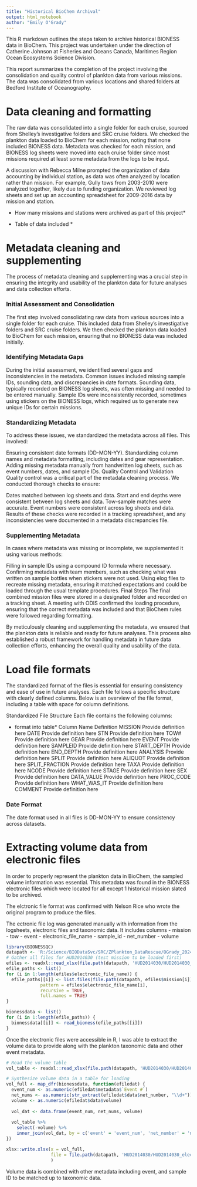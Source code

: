 ```yaml
---
title: "Historical BioChem Archival"
output: html_notebook
author: "Emily O'Grady"
---
```

This R markdown outlines the steps taken to archive historical BIONESS data in BioChem.
This project was undertaken under the direction of Catherine Johnson at Fisheries and Oceans
Canada, Maritimes Region Ocean Ecosystems Science Division.

This report summarizes the completion of the project involving the consolidation and quality control of plankton data from various missions. The data was consolidated from various locations and shared folders at Bedford Institute of Oceanography.

# Data cleaning and formatting

The raw data was consolidated into a single folder for each cruise, sourced from Shelley's investigative folders and SRC cruise folders. We checked the plankton data loaded to BioChem for each mission, noting that none included BIONESS data. Metadata was checked for each mission, and BIONESS log sheets were moved into each cruise folder since most missions required at least some metadata from the logs to be input.

A discussion with Rebecca Milne prompted the organization of data accounting by individual station, as data was often analyzed by location rather than mission. For example, Gully tows from 2003-2010 were analyzed together, likely due to funding organization. We reviewed log sheets and set up an accounting spreadsheet for 2009-2016 data by mission and station. 

* How many missions and stations were archived as part of this project* 

* Table of data included *



# Metadata cleaning and supplementing

The process of metadata cleaning and supplementing was a crucial step in ensuring the integrity and usability of the plankton data for future analyses and data collection efforts.

### Initial Assessment and Consolidation

The first step involved consolidating raw data from various sources into a single folder for each cruise. This included data from Shelley's investigative folders and SRC cruise folders. We then checked the plankton data loaded to BioChem for each mission, ensuring that no BIONESS data was included initially.

### Identifying Metadata Gaps

During the initial assessment, we identified several gaps and inconsistencies in the metadata. Common issues included missing sample IDs, sounding data, and discrepancies in date formats. Sounding data, typically recorded on BIONESS log sheets, was often missing and needed to be entered manually. Sample IDs were inconsistently recorded, sometimes using stickers on the BIONESS logs, which required us to generate new unique IDs for certain missions.

### Standardizing Metadata

To address these issues, we standardized the metadata across all files. This involved:

Ensuring consistent date formats (DD-MON-YY).
Standardizing column names and metadata formatting, including dates and gear representation.
Adding missing metadata manually from handwritten log sheets, such as event numbers, dates, and sample IDs.
Quality Control and Validation
Quality control was a critical part of the metadata cleaning process. We conducted thorough checks to ensure:

Dates matched between log sheets and data.
Start and end depths were consistent between log sheets and data.
Tow-sample matches were accurate.
Event numbers were consistent across log sheets and data.
Results of these checks were recorded in a tracking spreadsheet, and any inconsistencies were documented in a metadata discrepancies file.

### Supplementing Metadata

In cases where metadata was missing or incomplete, we supplemented it using various methods:

Filling in sample IDs using a compound ID formula where necessary.
Confirming metadata with team members, such as checking what was written on sample bottles when stickers were not used.
Using elog files to recreate missing metadata, ensuring it matched expectations and could be loaded through the usual template procedures.
Final Steps
The final combined mission files were stored in a designated folder and recorded on a tracking sheet. A meeting with ODIS confirmed the loading procedure, ensuring that the correct metadata was included and that BioChem rules were followed regarding formatting.

By meticulously cleaning and supplementing the metadata, we ensured that the plankton data is reliable and ready for future analyses. This process also established a robust framework for handling metadata in future data collection efforts, enhancing the overall quality and usability of the data.

# Load file formats
The standardized format of the files is essential for ensuring consistency and ease of use in future analyses. Each file follows a specific structure with clearly defined columns. Below is an overview of the file format, including a table with space for column definitions.

Standardized File Structure
Each file contains the following columns:

* format into table*
Column Name	Definition
MISSION	Provide definition here
DATE	Provide definition here
STN	Provide definition here
TOW#	Provide definition here
GEAR	Provide definition here
EVENT	Provide definition here
SAMPLEID	Provide definition here
START_DEPTH	Provide definition here
END_DEPTH	Provide definition here
ANALYSIS	Provide definition here
SPLIT	Provide definition here
ALIQUOT	Provide definition here
SPLIT_FRACTION	Provide definition here
TAXA	Provide definition here
NCODE	Provide definition here
STAGE	Provide definition here
SEX	Provide definition here
DATA_VALUE	Provide definition here
PROC_CODE	Provide definition here
WHAT_WAS_IT	Provide definition here
COMMENT	Provide definition here

### Date Format

The date format used in all files is DD-MON-YY to ensure consistency across datasets.

# Extracting volume data from electronic files

In order to properly represent the plankton data in BioChem, the sampled volume
information was essential. This metadata was found in the BIONESS electronic files
which were located for all except 1 historical mission slated to be archived.

The elctronic file format was confirmed with Nelson Rice who wrote the original
program to produce the files. 

The ectronic file log was generated manually with information from the 
logsheets, electronic files and taxonomic data. It includes columns
  - mission
  - tow
  - event
  - electronic_file_name
  - sample_id
  - net_number
  - volume

```r
library(BIONESSQC)
datapath <- 'R:/Science/BIODataSvc/SRC/ZPlankton_DataRescue/OGrady_2024/raw_data'
# Gather all files for HUD2014030 (test mission to be loaded first)
efiles <- readxl::read_xlsx(file.path(datapath, 'HUD2014030/HUD2014030_electronic_file_log.xlsx'))
efile_paths <- list()
for (i in 1:length(efiles$electronic_file_name)) {
  efile_paths[[i]] <- list.files(file.path(datapath, efiles$mission[i]),
             pattern = efiles$electronic_file_name[i],
             recursive = TRUE,
             full.names = TRUE)
}

bionessdata <- list()
for (i in 1:length(efile_paths)) {
  bionessdata[[i]] <- read_bioness(efile_paths[[i]])
}

```


Once the electronic files were accessible in R, I was able to extract the volume 
data to provide along with the plankton taxonomic data and other event metadata.

```r
# Read the volume table
vol_table <- readxl::read_xlsx(file.path(datapath, 'HUD2014030/HUD2014030_electronic_file_log.xlsx'))

# Synthesize volume data in a table for loading
vol_full <- map_dfr(bionessdata, function(efiledat) {
  event_num <- as.numeric(efiledat$metadata$`Event #`)
  net_nums <- as.numeric(str_extract(efiledat$data$net_number, "\\d+"))
  volume <- as.numeric(efiledat$data$volume)
  
  vol_dat <- data.frame(event_num, net_nums, volume)
  
  vol_table %>%
    select(-volume) %>%
    inner_join(vol_dat, by = c('event' = 'event_num', 'net_number' = 'net_nums'))
})

xlsx::write.xlsx(x = vol_full,
                 file = file.path(datapath, 'HUD2014030/HUD2014030_electronic_file_log.xlsx')
                 )
```

Volume data is combined with other metadata including event, and sample ID to be
matched up to taxonomic data.
